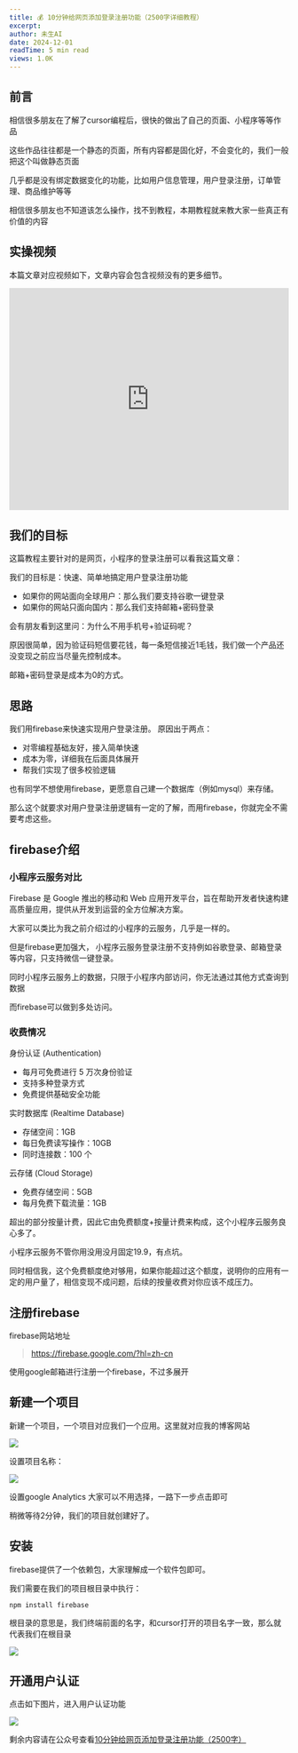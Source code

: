 ```yaml
---
title: 💰 10分钟给网页添加登录注册功能（2500字详细教程）
excerpt: 
author: 未生AI
date: 2024-12-01
readTime: 5 min read
views: 1.0K
---
```



## 前言 

相信很多朋友在了解了cursor编程后，很快的做出了自己的页面、小程序等等作品

这些作品往往都是一个静态的页面，所有内容都是固化好，不会变化的，我们一般把这个叫做静态页面

几乎都是没有绑定数据变化的功能，比如用户信息管理，用户登录注册，订单管理、商品维护等等

相信很多朋友也不知道该怎么操作，找不到教程，本期教程就来教大家一些真正有价值的内容

## 实操视频
本篇文章对应视频如下，文章内容会包含视频没有的更多细节。

<iframe width="100%" height="400" src="https://www.youtube.com/embed/-LPEflinGss?si=U_xXDIb0Hqh8ZQVI" title="YouTube video player" frameborder="0" allow="accelerometer; autoplay; clipboard-write; encrypted-media; gyroscope; picture-in-picture; web-share" referrerpolicy="strict-origin-when-cross-origin" allowfullscreen></iframe>

## 我们的目标

这篇教程主要针对的是网页，小程序的登录注册可以看我这篇文章： 

我们的目标是：快速、简单地搞定用户登录注册功能

- 如果你的网站面向全球用户：那么我们要支持谷歌一键登录
- 如果你的网站只面向国内：那么我们支持邮箱+密码登录

会有朋友看到这里问：为什么不用手机号+验证码呢？

原因很简单，因为验证码短信要花钱，每一条短信接近1毛钱，我们做一个产品还没变现之前应当尽量先控制成本。

邮箱+密码登录是成本为0的方式。

## 思路

我们用firebase来快速实现用户登录注册。 原因出于两点：

- 对零编程基础友好，接入简单快速
- 成本为零，详细我在后面具体展开
- 帮我们实现了很多校验逻辑

也有同学不想使用firebase，更愿意自己建一个数据库（例如mysql）来存储。

那么这个就要求对用户登录注册逻辑有一定的了解，而用firebase，你就完全不需要考虑这些。

## firebase介绍

### 小程序云服务对比

Firebase 是 Google 推出的移动和 Web 应用开发平台，旨在帮助开发者快速构建高质量应用，提供从开发到运营的全方位解决方案。

大家可以类比为我之前介绍过的小程序的云服务，几乎是一样的。

但是firebase更加强大， 小程序云服务登录注册不支持例如谷歌登录、邮箱登录等内容，只支持微信一键登录。

同时小程序云服务上的数据，只限于小程序内部访问，你无法通过其他方式查询到数据

而firebase可以做到多处访问。

### 收费情况

身份认证 (Authentication)
- 每月可免费进行 5 万次身份验证
- 支持多种登录方式
- 免费提供基础安全功能

实时数据库 (Realtime Database)
- 存储空间：1GB
- 每日免费读写操作：10GB
- 同时连接数：100 个

云存储 (Cloud Storage)
- 免费存储空间：5GB
- 每月免费下载流量：1GB

超出的部分按量计费，因此它由免费额度+按量计费来构成，这个小程序云服务良心多了。

小程序云服务不管你用没用没月固定19.9，有点坑。

同时相信我，这个免费额度绝对够用，如果你能超过这个额度，说明你的应用有一定的用户量了，相信变现不成问题，后续的按量收费对你应该不成压力。

## 注册firebase
firebase网站地址
> https://firebase.google.com/?hl=zh-cn

使用google邮箱进行注册一个firebase，不过多展开

## 新建一个项目

新建一个项目，一个项目对应我们一个应用。这里就对应我的博客网站

![](https://raw.githubusercontent.com/fongfiafia/img_bed/master/2024/12/01/1733037380334-12791ae8-2a3c-4501-bc0a-399aedf5772f.png)

设置项目名称：


![](https://raw.githubusercontent.com/fongfiafia/img_bed/master/2024/12/01/1733037546477-fc93c016-f952-4796-9a45-9364ef4e6f87.png)

设置google Analytics 大家可以不用选择，一路下一步点击即可

稍微等待2分钟，我们的项目就创建好了。

## 安装

firebase提供了一个依赖包，大家理解成一个软件包即可。

我们需要在我们的项目根目录中执行：
```
npm install firebase
```

根目录的意思是，我们终端前面的名字，和cursor打开的项目名字一致，那么就代表我们在根目录

![](https://raw.githubusercontent.com/fongfiafia/img_bed/master/2024/12/01/1733037734642-92e7133c-d3ab-464c-8eef-6ae4437afd11.png)

## 开通用户认证

点击如下图片，进入用户认证功能

![](https://raw.githubusercontent.com/fongfiafia/img_bed/master/2024/12/01/1733037819027-13684ad6-19ad-4e38-85e8-ee7bc0cc8908.png)


剩余内容请在公众号查看[10分钟给网页添加登录注册功能（2500字）](https://mp.weixin.qq.com/s/wylOEVZvgBgkT-fPOhv5FA?payreadticket=HNPr5jQyf5w4c62QEKjxvFZ931h04hk_ceNir195Yzio8Xo02w18QcNtaZwdYTgF3eHUsDk)

